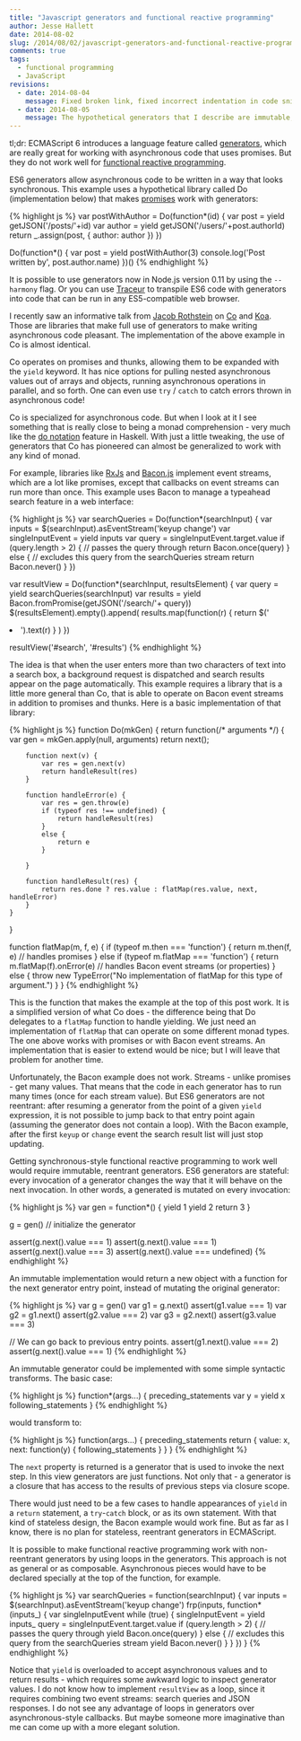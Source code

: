 ```yaml
---
title: "Javascript generators and functional reactive programming"
author: Jesse Hallett
date: 2014-08-02
slug: /2014/08/02/javascript-generators-and-functional-reactive-programming.html
comments: true
tags:
  - functional programming
  - JavaScript
revisions:
  - date: 2014-08-04
    message: Fixed broken link, fixed incorrect indentation in code snippets.
  - date: 2014-08-05
    message: The hypothetical generators that I describe are immutable, not stateless. Thanks to Blixt for pointing out the distinction.
---
```


tl;dr: ECMAScript 6 introduces a language feature called [generators][], which
are really great for working with asynchronous code that uses promises.  But
they do not work well for [functional reactive programming][].

ES6 generators allow asynchronous code to be written in a way that looks
synchronous.  This example uses a hypothetical library called Do (implementation
below) that makes [promises][] work with generators:

{% highlight js %}
var postWithAuthor = Do(function*(id) {
    var post   = yield getJSON('/posts/'+id)
    var author = yield getJSON('/users/'+post.authorId)
    return _.assign(post, { author: author })
})

Do(function*() {
    var post = yield postWithAuthor(3)
    console.log('Post written by', post.author.name)
})()
{% endhighlight %}

It is possible to use generators now in Node.js version 0.11 by using the
`--harmony` flag.  Or you can use [Traceur][] to transpile ES6 code with
generators into code that can be run in any ES5-compatible web browser.

<!-- more -->

I recently saw an informative talk from [Jacob Rothstein][] on [Co][] and
[Koa][].  Those are libraries that make full use of generators to make writing
asynchronous code pleasant.  The implementation of the above example in Co is
almost identical.

Co operates on promises and thunks, allowing them to be expanded with
the `yield` keyword.  It has nice options for pulling nested
asynchronous values out of arrays and objects, running asynchronous
operations in parallel, and so forth.  One can even use `try` / `catch`
to catch errors thrown in asynchronous code!

Co is specialized for asynchronous code.  But when I look at it I see something
that is really close to being a monad comprehension - very much like the [do
notation][] feature in Haskell.  With just a little tweaking, the use of
generators that Co has pioneered can almost be generalized to work with any
kind of monad.

For example, libraries like [RxJs][] and [Bacon.js][] implement event streams,
which are a lot like promises, except that callbacks on event streams can run
more than once.  This example uses Bacon to manage a typeahead search feature in
a web interface:

{% highlight js %}
var searchQueries = Do(function*(searchInput) {
    var inputs = $(searchInput).asEventStream('keyup change')
    var singleInputEvent = yield inputs
    var query = singleInputEvent.target.value
    if (query.length > 2) {
        // passes the query through
        return Bacon.once(query)
    }
    else {
        // excludes this query from the searchQueries stream
        return Bacon.never()
    }
})

var resultView = Do(function*(searchInput, resultsElement) {
    var query = yield searchQueries(searchInput)
    var results = yield Bacon.fromPromise(getJSON('/search/'+ query))
    $(resultsElement).empty().append(
        results.map(function(r) { return $('<li>').text(r) }
    )
})

resultView('#search', '#results')
{% endhighlight %}

The idea is that when the user enters more than two characters of text into
a search box, a background request is dispatched and search results appear on
the page automatically.  This example requires a library that is a little more
general than Co, that is able to operate on Bacon event streams in addition to
promises and thunks.  Here is a basic implementation of that library:

{% highlight js %}
function Do(mkGen) {
    return function(/* arguments */) {
        var gen = mkGen.apply(null, arguments)
        return next();

        function next(v) {
            var res = gen.next(v)
            return handleResult(res)
        }

        function handleError(e) {
            var res = gen.throw(e)
            if (typeof res !== undefined) {
                return handleResult(res)
            }
            else {
                return e
            }

        }

        function handleResult(res) {
            return res.done ? res.value : flatMap(res.value, next, handleError)
        }
    }
}

function flatMap(m, f, e) {
    if (typeof m.then === 'function') {
        return m.then(f, e)  // handles promises
    }
    else if (typeof m.flatMap === 'function') {
        return m.flatMap(f).onError(e)  // handles Bacon event streams (or properties)
    }
    else {
        throw new TypeError("No implementation of flatMap for this type of argument.")
    }
}
{% endhighlight %}

This is the function that makes the example at the top of this post work.  It is
a simplified version of what Co does - the difference being that Do delegates to
a `flatMap` function to handle yielding.  We just need an implementation of
`flatMap` that can operate on some different monad types.  The one above works
with promises or with Bacon event streams.  An implementation that is easier to
extend would be nice; but I will leave that problem for another time.

Unfortunately, the Bacon example does not work.  Streams - unlike promises - get
many values.  That means that the code in each generator has to run many times
(once for each stream value).  But ES6 generators are not reentrant: after
resuming a generator from the point of a given `yield` expression, it is not
possible to jump back to that entry point again (assuming the generator does not
contain a loop).  With the Bacon example, after the first `keyup` or `change`
event the search result list will just stop updating.

Getting synchronous-style functional reactive programming to work well would
require immutable, reentrant generators.  ES6 generators are stateful: every
invocation of a generator changes the way that it will behave on the next
invocation.  In other words, a generated is mutated on every invocation:

{% highlight js %}
var gen = function*() {
    yield 1
    yield 2
    return 3
}

g = gen()  // initialize the generator

assert(g.next().value === 1)
assert(g.next().value === 1)
assert(g.next().value === 3)
assert(g.next().value === undefined)
{% endhighlight %}

An immutable implementation would return a new object with a function for the
next generator entry point, instead of mutating the original generator:

{% highlight js %}
var g  = gen()
var g1 = g.next()
assert(g1.value === 1)
var g2 = g1.next()
assert(g2.value === 2)
var g3 = g2.next()
assert(g3.value === 3)

// We can go back to previous entry points.
assert(g1.next().value === 2)
assert(g.next().value === 1)
{% endhighlight %}

An immutable generator could be implemented with some simple syntactic
transforms.  The basic case:

{% highlight js %}
function*(args...) {
    preceding_statements
    var y = yield x
    following_statements
}
{% endhighlight %}

would transform to:

{% highlight js %}
function(args...) {
    preceding_statements
    return {
        value: x,
        next: function(y) {
            following_statements
        }
    }
}
{% endhighlight %}

The `next` property is returned is a generator that is used to invoke the next
step.  In this view generators are just functions.  Not only that - a generator
is a closure that has access to the results of previous steps via closure scope.

There would just need to be a few cases to handle appearances of `yield` in
a `return` statement, a `try`-`catch` block, or as its own statement.  With that
kind of stateless design, the Bacon example would work fine.  But as far as
I know, there is no plan for stateless, reentrant generators in ECMAScript.

It is possible to make functional reactive programming work with non-reentrant
generators by using loops in the generators.  This approach is not as general or
as composable.  Asynchronous pieces would have to be declared specially at the
top of the function, for example.

{% highlight js %}
var searchQueries = function(searchInput) {
    var inputs = $(searchInput).asEventStream('keyup change') 
    frp(inputs, function*(inputs_) {
        var singleInputEvent
        while (true) {
            singleInputEvent = yield inputs_
            query = singleInputEvent.target.value
            if (query.length > 2) {
                // passes the query through
                yield Bacon.once(query)
            }
            else {
                // excludes this query from the searchQueries stream
                yield Bacon.never()
            }
        }
    })
}
{% endhighlight %}

Notice that `yield` is overloaded to accept asynchronous values and to return
results - which requires some awkward logic to inspect generator values.
I do not know how to implement `resultView` as a loop, since it requires
combining two event streams: search queries and JSON responses.  I do not see
any advantage of loops in generators over asynchronous-style callbacks.  But
maybe someone more imaginative than me can come up with a more elegant solution.

[generators]: http://tobyho.com/2013/06/16/what-are-generators/
[promises]: http://sitr.us/2012/07/31/promise-pipelines-in-javascript.html
[functional reactive programming]: http://sitr.us/2013/05/22/functional-reactive-programming-in-javascript.html
[Traceur]: https://github.com/google/traceur-compiler
[Jacob Rothstein]: http://jbr.me/
[Co]: https://github.com/visionmedia/co
[Koa]: https://github.com/koajs/koa
[do notation]: http://learnyouahaskell.com/a-fistful-of-monads#do-notation
[RxJS]: http://reactive-extensions.github.io/RxJS/
[Bacon.js]: https://github.com/baconjs/bacon.js/

